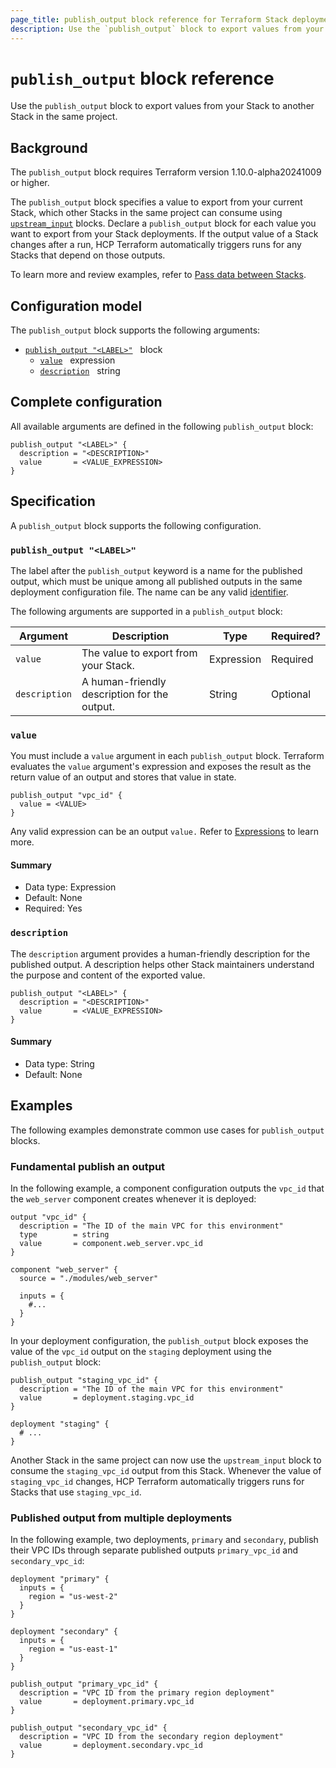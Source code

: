 ```yaml
---
page_title: publish_output block reference for Terraform Stack deployments
description: Use the `publish_output` block to export values from your Stack to another Stack in the same project.
---
```


# `publish_output` block reference

Use the `publish_output` block to export values from your Stack to another Stack in the same project.

## Background

<Note>

The `publish_output` block requires Terraform version 1.10.0-alpha20241009 or higher.

</Note>

The `publish_output` block specifies a value to export from your current Stack, which other Stacks in the same project can consume using [`upstream_input`](/terraform/language/stacks/tfdeploy/upstream_input) blocks. Declare a `publish_output` block for each value you want to export from your Stack deployments. If the output value of a Stack changes after a run, HCP Terraform automatically triggers runs for any Stacks that depend on those outputs.

To learn more and review examples, refer to [Pass data between Stacks](/terraform/language/stacks/deploy/pass-data).

## Configuration model

The `publish_output` block supports the following arguments:

- [`publish_output "<LABEL>"`](#publish_output) &nbsp; block
  - [`value`](#value) &nbsp; expression
  - [`description`](#description) &nbsp; string

## Complete configuration

All available arguments are defined in the following `publish_output` block:

```hcl
publish_output "<LABEL>" {
  description = "<DESCRIPTION>"
  value       = <VALUE_EXPRESSION>
}
```

## Specification

A `publish_output` block supports the following configuration.

### `publish_output "<LABEL>"`

The label after the `publish_output` keyword is a name for the published output, which must be unique among all published outputs in the same deployment configuration file. The name can be any valid [identifier](/terraform/language/syntax/configuration#identifiers).

The following arguments are supported in a `publish_output` block:

| Argument | Description | Type | Required? |
| --- | --- | --- | --- |
| `value` | The value to export from your Stack. | Expression | Required |
| `description` | A human-friendly description for the output. | String | Optional |

### `value`

You must include a `value` argument in each `publish_output` block. Terraform evaluates the `value` argument's expression and exposes the result as the return value of an output and stores that value in state.

```hcl
publish_output "vpc_id" {
  value = <VALUE>
}
```

Any valid expression can be an output `value.` Refer to [Expressions](/terraform/language/expressions/) to learn more.

#### Summary

- Data type: Expression
- Default: None
- Required: Yes

### `description`

The `description` argument provides a human-friendly description for the published output. A description helps other Stack maintainers understand the purpose and content of the exported value.

```hcl
publish_output "<LABEL>" {
  description = "<DESCRIPTION>"
  value       = <VALUE_EXPRESSION>
}
```

#### Summary

- Data type: String
- Default: None

## Examples

The following examples demonstrate common use cases for `publish_output` blocks.

### Fundamental publish an output

In the following example, a component configuration outputs the `vpc_id` that the `web_server` component creates whenever it is deployed:

<CodeBlockConfig filename="main.tfcomponent.hcl">

```hcl
output "vpc_id" {
  description = "The ID of the main VPC for this environment"
  type        = string
  value       = component.web_server.vpc_id
}

component "web_server" {
  source = "./modules/web_server"

  inputs = {
    #...
  }
}
```

</CodeBlockConfig>

In your deployment configuration, the `publish_output` block exposes the value of the `vpc_id` output on the `staging` deployment using the `publish_output` block:

<CodeBlockConfig filename="main.tfdeploy.hcl">

```hcl
publish_output "staging_vpc_id" {
  description = "The ID of the main VPC for this environment"
  value       = deployment.staging.vpc_id
}

deployment "staging" {
  # ...
}
```

</CodeBlockConfig>

Another Stack in the same project can now use the `upstream_input` block to consume the `staging_vpc_id` output from this Stack. Whenever the value of `staging_vpc_id` changes, HCP Terraform automatically triggers runs for Stacks that use `staging_vpc_id`.

### Published output from multiple deployments

In the following example, two deployments, `primary` and `secondary`, publish their VPC IDs through separate published outputs `primary_vpc_id` and `secondary_vpc_id`:

```hcl
deployment "primary" {
  inputs = {
    region = "us-west-2"
  }
}

deployment "secondary" {
  inputs = {
    region = "us-east-1"
  }
}

publish_output "primary_vpc_id" {
  description = "VPC ID from the primary region deployment"
  value       = deployment.primary.vpc_id
}

publish_output "secondary_vpc_id" {
  description = "VPC ID from the secondary region deployment"
  value       = deployment.secondary.vpc_id
}
```
